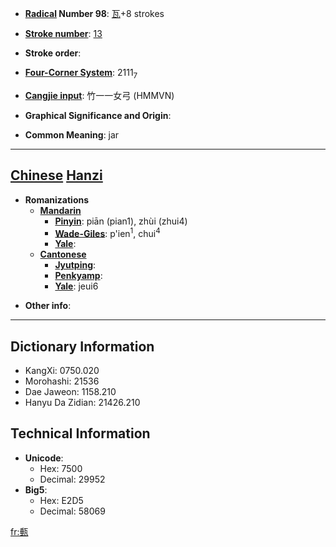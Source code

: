 * '''[[Wiktionary:Chinese radical index| Radical]] Number 98''': [[Wiktionary:Chinese radical index 瓦|瓦]]+8 strokes

* '''[[Wiktionary:Chinese total strokes index|Stroke number]]''': [[Wiktionary:Chinese total strokes index 13|13]]

* '''Stroke order''': 

* '''[[Wiktionary:Chinese four corner index|Four-Corner System]]''': 2111<sub>7</sub>

* '''[[Wiktionary:Chinese Cangjie index|Cangjie input]]''': 竹一一女弓 (HMMVN)

* '''Graphical Significance and Origin''': 

* '''Common Meaning''': jar

----

== [[Chinese]] [[Hanzi]] ==

* '''Romanizations'''
** '''[[Mandarin]]'''
*** '''[[Pinyin]]''': piān (pian1), zhùi (zhui4)
*** '''[[Wade-Giles]]''': p'ien<sup>1</sup>, chui<sup>4</sup>
*** '''[[Yale]]''': 
** '''[[Cantonese]]'''
*** '''[[Jyutping]]''':
*** '''[[Penkyamp]]''': 
*** '''[[Yale]]''': jeui6

* '''Other info''': 

----

== Dictionary Information ==

* KangXi: 0750.020
* Morohashi: 21536
* Dae Jaweon: 1158.210
* Hanyu Da Zidian: 21426.210

== Technical Information ==

* '''Unicode''':
** Hex: 7500
** Decimal: 29952
* '''Big5''':
** Hex: E2D5
** Decimal: 58069

[[fr:甀]]